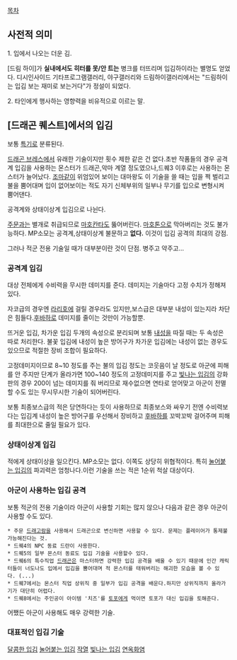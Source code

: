 [[목차]]
== 사전적 의미 ==
1. 입에서 나오는 더운 김. 

[드림 하이]가 '''실내에서도 히터를 못/안 트는''' 병크를 터뜨리며 입김하이라는 별명도 얻었다. 디시인사이드 기타프로그램갤러리, 야구갤러리와 드림하이갤러리에서는 "드림하이는 입김 보는 재미로 보는거다"가 정설이 되었다.

2. 타인에게 행사하는 영향력을 비유적으로 이르는 말. 

== [드래곤 퀘스트]에서의 입김 ==
보통 [[특기]]로 분류된다.

[[드래곤 브레스]]에서 유래한 기술이지만 횟수 제한 같은 건 없다.초반 작품들의 경우 공격계 입김을 사용하는 몬스터가 드래곤,악마 계열 정도였으나,드퀘3 이후로는 사용하는 몬스터가 늘어났다. [[조마]]같이 위엄있어 보이는 대마왕도 이 기술을 쓸 때는 입을 쩍 벌리고 불을 뿜어대며 입이 없어보이는 적도 자기 신체부위의 일부나 무기를 입으로 변형시켜 뿜어댄다.

공격계와 상태이상계 입김으로 나뉜다.

[[주문]]과는 별개로 취급되므로 [[마호칸타]]도 뚫어버린다.  [[마호톤]]으로 막아버리는 것도 불가능하다. MP소모는 공격계,상태이상계 불문하고 '''없다.'''  이것이 입김 공격의 최대의 강점.

그러나 적군 전용 기술일 때가 대부분이란 것이 단점. 병주고 약주고...

=== 공격계 입김 ===
대상 전체에게 수비력을 무시한 데미지를 준다. 데미지는 기술마다 고정 수치가 정해져 있다. 

자코급의 경우엔 [[라리호]]에 걸릴 경우라도 있지만,보스급은 대부분 내성이 있는지라 차단은 힘들다.[[후바하]]로 데미지를 줄이는 것만이 가능할뿐.

뜨거운 입김, 차가운 입김 두개의 속성으로 분리되며 보통 [[내성]]을 따질 때는 두 속성은 따로 처리한다. 불꽃 입김에 내성이 높은 방어구가 차가운 입김에는 내성이 없는 경우도 있으므로 적절한 장비 조합이 필요하다.

고정데미지이므로 8~10 정도를 주는 불의 입김 정도는 코웃음이 날 정도로 아군에 피해를 안 주지만 단계가 올라가면 100~140 정도의 고정데미지를 주고 [[빛나는 입김]]의 강화판의 경우 200이 넘는 데미지를 줘 버리므로 재수없으면 연타로 얻어맞고 아군이 전멸할 수도 있는 무시무시한 기술이 되어버린다.

보통 최종보스급의 적은 당연하다는 듯이 사용하므로 최종보스와 싸우기 전엔 수비력보다는 입김계 내성이 높은 방어구를 우선해서 장비하고 [[후바하]]를 꼬박꼬박 걸어주며 피해를 최대한으로 줄일 필요가 있다.

=== 상태이상계 입김 ===
적에게 상태이상을 일으킨다. MP소모는 없다. 이쪽도 상당히 위협적이다. 특히 [[눌어붙는 입김]]의 파괴력은 엄청나다.이런 기술을 쓰는 적은 1순위 척살 대상이다.

=== 아군이 사용하는 입김 공격 ===
보통 적군의 전용 기술이라 아군이 사용할 기회는 많지 않으나 다음과 같은 경우 아군이 사용할 수도 있다.

 * 주문 [[드래고람]]을 사용해서 드래곤으로 변신하면 사용할 수 있다. 문제는 플레이어가 통제불가능해진다는 것.
 * 드퀘4의 NPC 동료 드란이 사용한다.
 * 드퀘5의 일부 몬스터 동료도 입김 기술을 사용할수 있다.
 * 드퀘6의 특수직업 [[드래곤]]은 마스터하면 강력한 입김 공격을 배울 수 있기 때문에 인간 캐릭터들이 너도나도 입에서 입김을 뿜어대며 적 몬스터를 태워버리는 해괴한 모습을 볼 수 있다. (...)
 * 드퀘7에서는 몬스터 직업 상위직 중 일부가 입김 공격을 배운다.하지만 상위직까지 올라가기가 대단히 어렵다.
 * 드퀘8에서는 주인공이 아이템 '치즈'를 [[토포]]에게 먹이면 토포가 대신 입김을 토해준다.
 
어쨌든 아군이 사용해도 매우 강력한 기술.

=== 대표적인 입김 기술 ===
[[달콤한 입김]]
[[눌어붙는 입김]]
[[작열]]
[[빛나는 입김]]
[[연옥화염]]
